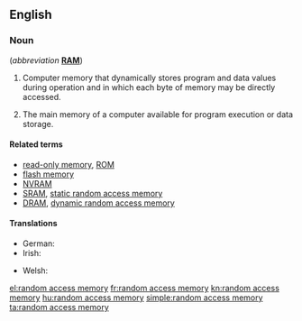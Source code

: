 ==English==
{{wikipedia}}

===Noun===
{{en-noun|-|head=[[random]] [[access]] [[memory]]}} (''abbreviation'' '''[[RAM]]''')

# {{context|electronics|lang=en}} Computer memory that dynamically stores program and data values during operation and in which each byte of memory may be directly accessed.
# {{context|computing|lang=en}} The main memory of a computer available for program execution or data storage.

====Related terms====
* [[read-only memory]], [[ROM]]
* [[flash memory]]
* [[NVRAM]]
* [[SRAM]], [[static random access memory]]
* [[DRAM]], [[dynamic random access memory]]

====Translations====
{{trans-top|computer memory that dynamically stores program and data values during operation and in which each byte of memory may be directly accessed}}
{{trans-mid}}
{{trans-bottom}}

{{trans-top|the main memory of a computer available for program execution or data storage}}
{{trans-mid}}
{{trans-bottom}}

{{checktrans-top}}
* German: {{t+check|de|Arbeitsspeicher|m}}
* Irish: {{t-check|ga|cuimhne randamrochtana|f}}
{{trans-mid}}
* Welsh: {{t-check|cy|cof hapgyrch|m}}
{{trans-bottom}}

[[el:random access memory]]
[[fr:random access memory]]
[[kn:random access memory]]
[[hu:random access memory]]
[[simple:random access memory]]
[[ta:random access memory]]